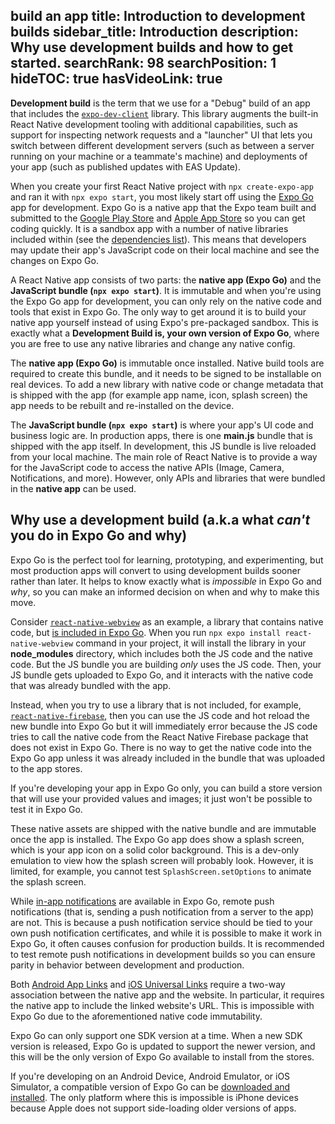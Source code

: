 build an app
title: Introduction to development builds
sidebar_title: Introduction
description: Why use development builds and how to get started.
searchRank: 98
searchPosition: 1
hideTOC: true
hasVideoLink: true
---



**Development build** is the term that we use for a "Debug" build of an app that includes the [`expo-dev-client`](/versions/latest/sdk/dev-client/) library. This library augments the built-in React Native development tooling with additional capabilities, such as support for inspecting network requests and a "launcher" UI that lets you switch between different development servers (such as between a server running on your machine or a teammate's machine) and deployments of your app (such as published updates with EAS Update).

<Collapsible summary="Difference between Expo Go and development builds">

When you create your first React Native project with `npx create-expo-app` and ran it with `npx expo start`, you most likely start off using the [Expo Go](https://expo.dev/go) app for development. Expo Go is a native app that the Expo team built and submitted to the [Google Play Store](https://play.google.com/store/apps/details?id=host.exp.exponent) and [Apple App Store](https://apps.apple.com/us/app/expo-go/id982107779) so you can get coding quickly. It is a sandbox app with a number of native libraries included within (see the [dependencies list](https://github.com/expo/expo/blob/main/apps/expo-go/package.json#L23)). This means that developers may update their app's JavaScript code on their local machine and see the changes on Expo Go.

A React Native app consists of two parts: the **native app (Expo Go)** and the **JavaScript bundle (`npx expo start`)**. It is immutable and when you're using the Expo Go app for development, you can only rely on the native code and tools that exist in Expo Go. The only way to get around it is to build your native app yourself instead of using Expo's pre-packaged sandbox. This is exactly what a **Development Build is, your own version of Expo Go**, where you are free to use any native libraries and change any native config.

</Collapsible>

<Collapsible summary="Native app and JavaScript bundle">

The **native app (Expo Go)** is immutable once installed. Native build tools are required to create this bundle, and it needs to be signed to be installable on real devices. To add a new library with native code or change metadata that is shipped with the app (for example app name, icon, splash screen) the app needs to be rebuilt and re-installed on the device.

The **JavaScript bundle (`npx expo start`)** is where your app's UI code and business logic are. In production apps, there is one **main.js** bundle that is shipped with the app itself. In development, this JS bundle is live reloaded from your local machine. The main role of React Native is to provide a way for the JavaScript code to access the native APIs (Image, Camera, Notifications, and more). However, only APIs and libraries that were bundled in the **native app** can be used.

</Collapsible>

<VideoBoxLink
  videoId="FdjczjkwQKE"
  title="Expo Go & Development Builds: which should you use?"
  description="In this tutorial video Beto explains what each of them is, and when to choose a development build."
/>

## Why use a development build (a.k.a what _can't_ you do in Expo Go and why)

Expo Go is the perfect tool for learning, prototyping, and experimenting, but most production apps will convert to using development builds sooner rather than later. It helps to know exactly what is _impossible_ in Expo Go and _why_, so you can make an informed decision on when and why to make this move.

<Collapsible summary="Use libraries with native code that aren't in Expo Go">

Consider [`react-native-webview`](/versions/latest/sdk/webview/) as an example, a library that contains native code, but [is included in Expo Go](https://github.com/expo/expo/blob/main/apps/expo-go/package.json#L23). When you run `npx expo install react-native-webview` command in your project, it will install the library in your **node_modules** directory, which includes both the JS code and the native code. But the JS bundle you are building _only_ uses the JS code. Then, your JS bundle gets uploaded to Expo Go, and it interacts with the native code that was already bundled with the app.

Instead, when you try to use a library that is not included, for example, [`react-native-firebase`](/guides/using-firebase/#using-react-native-firebase), then you can use the JS code and hot reload the new bundle into Expo Go but it will immediately error because the JS code tries to call the native code from the React Native Firebase package that does not exist in Expo Go. There is no way to get the native code into the Expo Go app unless it was already included in the bundle that was uploaded to the app stores.

</Collapsible>

<Collapsible summary="Test changes in app icon, name, splash screen">

If you're developing your app in Expo Go only, you can build a store version that will use your provided values and images; it just won't be possible to test it in Expo Go.

These native assets are shipped with the native bundle and are immutable once the app is installed. The Expo Go app does show a splash screen, which is your app icon on a solid color background. This is a dev-only emulation to view how the splash screen will probably look. However, it is limited, for example, you cannot test `SplashScreen.setOptions` to animate the splash screen.

</Collapsible>

<Collapsible summary="Remote push notifications">

While [in-app notifications](/versions/latest/sdk/notifications/) are available in Expo Go, remote push notifications (that is, sending a push notification from a server to the app) are not. This is because a push notification service should be tied to your own push notification certificates, and while it is possible to make it work in Expo Go, it often causes confusion for production builds. It is recommended to test remote push notifications in development builds so you can ensure parity in behavior between development and production.

</Collapsible>

<Collapsible summary="Implementing App/Universal links">

Both [Android App Links](/linking/android-app-links/) and [iOS Universal Links](/linking/ios-universal-links/) require a two-way association between the native app and the website. In particular, it requires the native app to include the linked website's URL. This is impossible with Expo Go due to the aforementioned native code immutability.

</Collapsible>

<Collapsible summary="Open projects using older SDKs (iOS device only)">

Expo Go can only support one SDK version at a time. When a new SDK version is released, Expo Go is updated to support the newer version, and this will be the only version of Expo Go available to install from the stores.

If you're developing on an Android Device, Android Emulator, or iOS Simulator, a compatible version of Expo Go can be [downloaded and installed](https://expo.dev/go). The only platform where this is impossible is iPhone devices because Apple does not support side-loading older versions of apps.

</Collapsible>

<BoxLink
  title="Expo Go to development build"
  description="Learn how to migrate an existing Expo Go project to using development builds"
  href="/develop/development-builds/expo-go-to-dev-build/"
  Icon={BookOpen02Icon}
/>

<BoxLink
  title="Local app development"
  description="How to build a development client on your local machine"
  href="/guides/local-app-development"
  Icon={BookOpen02Icon}
/>

<BoxLink
  title="Development builds on EAS"
  description="How to build a development client on EAS"
  href="/develop/development-builds/create-a-build/"
  Icon={BookOpen02Icon}
/>
